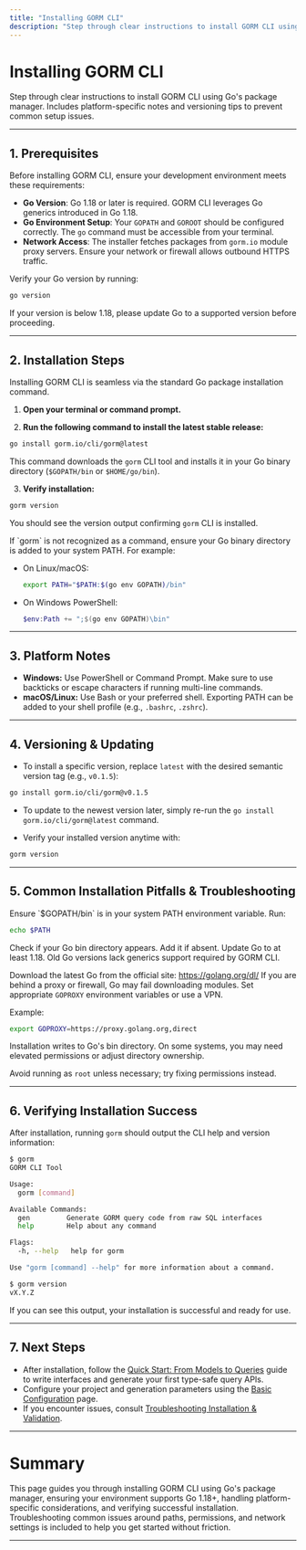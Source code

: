 ```yaml
---
title: "Installing GORM CLI"
description: "Step through clear instructions to install GORM CLI using Go's package manager. Includes platform notes and versioning tips to avoid common setup pitfalls."
---
```


# Installing GORM CLI

Step through clear instructions to install GORM CLI using Go's package manager. Includes platform-specific notes and versioning tips to prevent common setup issues.

---

## 1. Prerequisites

Before installing GORM CLI, ensure your development environment meets these requirements:

- **Go Version**: Go 1.18 or later is required. GORM CLI leverages Go generics introduced in Go 1.18.
- **Go Environment Setup**: Your `GOPATH` and `GOROOT` should be configured correctly. The `go` command must be accessible from your terminal.
- **Network Access**: The installer fetches packages from `gorm.io` module proxy servers. Ensure your network or firewall allows outbound HTTPS traffic.

<Tip>
Verify your Go version by running:

```bash
go version
```

If your version is below 1.18, please update Go to a supported version before proceeding.
</Tip>

---

## 2. Installation Steps

Installing GORM CLI is seamless via the standard Go package installation command.

1. **Open your terminal or command prompt.**

2. **Run the following command to install the latest stable release:**

```bash
go install gorm.io/cli/gorm@latest
```

This command downloads the `gorm` CLI tool and installs it in your Go binary directory (`$GOPATH/bin` or `$HOME/go/bin`).

3. **Verify installation:**

```bash
gorm version
```

You should see the version output confirming `gorm` CLI is installed.

<Tip>
If `gorm` is not recognized as a command, ensure your Go binary directory is added to your system PATH. For example:

- On Linux/macOS:
  ```bash
  export PATH="$PATH:$(go env GOPATH)/bin"
  ```

- On Windows PowerShell:
  ```powershell
  $env:Path += ";$(go env GOPATH)\bin"
  ```
</Tip>

---

## 3. Platform Notes

- **Windows:** Use PowerShell or Command Prompt. Make sure to use backticks or escape characters if running multi-line commands.
- **macOS/Linux:** Use Bash or your preferred shell. Exporting PATH can be added to your shell profile (e.g., `.bashrc`, `.zshrc`).

---

## 4. Versioning & Updating

- To install a specific version, replace `latest` with the desired semantic version tag (e.g., `v0.1.5`):

```bash
go install gorm.io/cli/gorm@v0.1.5
```

- To update to the newest version later, simply re-run the `go install gorm.io/cli/gorm@latest` command.

- Verify your installed version anytime with:

```bash
gorm version
```

---

## 5. Common Installation Pitfalls & Troubleshooting

<AccordionGroup title="Troubleshooting Installation Issues">
<Accordion title="Command Not Found After Installation">
Ensure `$GOPATH/bin` is in your system PATH environment variable. Run:

```bash
echo $PATH
```

Check if your Go bin directory appears. Add it if absent.
</Accordion>
<Accordion title="Go Version Too Low">
Update Go to at least 1.18. Old Go versions lack generics support required by GORM CLI.

Download the latest Go from the official site: https://golang.org/dl/
</Accordion>
<Accordion title="Network or Proxy Issues">
If you are behind a proxy or firewall, Go may fail downloading modules. Set appropriate `GOPROXY` environment variables or use a VPN.

Example:

```bash
export GOPROXY=https://proxy.golang.org,direct
```
</Accordion>
<Accordion title="Permission Denied Errors">
Installation writes to Go's bin directory. On some systems, you may need elevated permissions or adjust directory ownership.

Avoid running as `root` unless necessary; try fixing permissions instead.
</Accordion>
</AccordionGroup>

---

## 6. Verifying Installation Success

After installation, running `gorm` should output the CLI help and version information:

```bash
$ gorm
GORM CLI Tool

Usage:
  gorm [command]

Available Commands:
  gen         Generate GORM query code from raw SQL interfaces
  help        Help about any command

Flags:
  -h, --help   help for gorm

Use "gorm [command] --help" for more information about a command.

$ gorm version
vX.Y.Z
```

If you can see this output, your installation is successful and ready for use.

---

## 7. Next Steps

- After installation, follow the [Quick Start: From Models to Queries](https://your-docs-link/overview/quickstart-features/quickstart-workflow) guide to write interfaces and generate your first type-safe query APIs.
- Configure your project and generation parameters using the [Basic Configuration](https://your-docs-link/getting-started/initial-configuration-and-first-use/basic-configuration) page.
- If you encounter issues, consult [Troubleshooting Installation & Validation](https://your-docs-link/getting-started/troubleshooting-and-common-issues/troubleshooting-install-validate).


---

# Summary

This page guides you through installing GORM CLI using Go's package manager, ensuring your environment supports Go 1.18+, handling platform-specific considerations, and verifying successful installation. Troubleshooting common issues around paths, permissions, and network settings is included to help you get started without friction.

---
